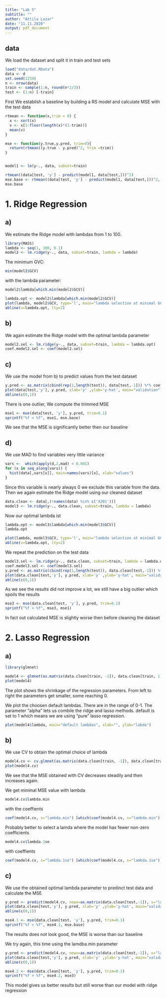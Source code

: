 ```yaml
---
title: "Lab 5"
subtitle: ""
author: "Attila Lazar"
date: "11.11.2020"
output: pdf_document
---
```


## data

We load the dataset and split it in train and test sets

```r
load("data/dat.RData")
data <- d
set.seed(1234)
n <- nrow(data)
train <- sample(1:n, round(n*2/3))
test <- (1:n) [-train]

```

First We establish a baseline by building a RS model and calculate MSE with the test data

```r
rtmean <- function(x,trim = 0) {
  x <- sort(x)
  v <- x[1:floor(length(x)*(1-trim))]
  mean(v)
}

mse <- function(y.true,y.pred, trim=0){
  return(rtmean((y.true - y.pred)^2, trim =trim))
}


model1 <- lm(y~., data, subset=train) 

rtmean((data[test, 'y'] - predict(model1, data[test,]))^2)
mse.base <- rtmean((data[test, 'y'] - predict(model1, data[test,]))^2, trim=0.1)
mse.base
```

# 1. Ridge Regression

## a)

We estimate the Ridge model with lambdas from 1 to 100.

```r
library(MASS)
lambda <- seq(1, 100, 0.1)
model2 <- lm.ridge(y~., data, subset=train, lambda = lambda)

```

The minimum GVC:

```r
min(model2$GCV)
```

with the lambda parameter:

```r
model2$lambda[which.min(model2$GCV)]

```

```r
lambda.opt <- model2$lambda[which.min(model2$GCV)]
plot(lambda, model2$GCV, type='l', main="lambda selection at minimal GCV", ylab="GVC")
abline(v=lambda.opt, lty=2)

```

## b)

We again estimate the Ridge model with the optimal lambda parameter

```r
model2.sel <- lm.ridge(y~., data, subset=train, lambda = lambda.opt)
coef.model2.sel <- coef(model2.sel)

```

## c)

We use the model from b) to predict values from the test dataset

```r
y.pred <- as.matrix(cbind(rep(1,length(test)), data[test,-1])) %*% coef.model2.sel
plot(data[test,'y'], y.pred, xlab='y' ,ylab='y-hat', main="validation")
abline(c(0,1))
```

There is one outlier, We compute the trimmed MSE

```r
mse1 <- mse(data[test, 'y'], y.pred, trim=0.1)
sprintf("%f < %f", mse1, mse.base)
```

We see that the MSE is significantly better then our baseline 

## d)

We use MAD to find variables very little variance

```r
vars <-  which(apply(d,2,mad) < 0.001)
for (x in seq_along(vars)) {
  hist(data[,vars[x]], main=names(vars)[x], xlab="values")
}
```

Since this variable is nearly always 0 we exclude this variable from the data. Then we again estimate the Ridge model using our cleaned dataset

```r
data.clean <- data[,(!names(data) %in% c('X201'))]
model3 <- lm.ridge(y~., data.clean, subset=train, lambda = lambda)

```

Now our optimal lambda ist

```r
lambda.opt <- model3$lambda[which.min(model3$GCV)]
lambda.opt
```

```r
plot(lambda, model3$GCV, type='l', main="lambda selection at minimal GCV", ylab="GVC")
abline(v=lambda.opt, lty=2)

```

We repeat the prediction on the test data

```r
model3.sel <- lm.ridge(y~., data.clean, subset=train, lambda = lambda.opt)
coef.model3.sel <- coef(model3.sel)
y.pred <- as.matrix(cbind(rep(1,length(test)), data.clean[test,-1])) %*% coef.model3.sel
plot(data.clean[test,'y'], y.pred, xlab='y' ,ylab='y-hat', main="validation")
abline(c(0,1))
```

As we see the results did not improve a lot, we still have a big outlier which spoils the results

```r
mse3 <- mse(data.clean[test, 'y'], y.pred, trim=0.1)
sprintf("%f > %f", mse3, mse1)
```

In fact out calculated MSE is slightly worse then before cleaning the dataset

# 2. Lasso Regression

## a)

```r
library(glmnet)

model4 <- glmnet(as.matrix(data.clean[train, -1]), data.clean[train, 1])
plot(model4)

```

The plot shows the shrinkage of the regression parameters. From left to right the parameters get smaller, some reaching 0.

We plot the choosen default lambdas. There are in the range of 0-1. The parameter "alpha" lets us combile the ridge and lasso methods. default is set to 1 which means we are using "pure" lasso regression.

```r
plot(model4$lambda, main="default lambdas", xlab="", ylab="labda")

```

## b)

We use CV to obtain the optimal choice of lambda

```r
model4.cv <- cv.glmnet(as.matrix(data.clean[train, -1]), data.clean[train, 1])
plot(model4.cv)
```

We see that the MSE obtained with CV decreases steadily and then increases again.

We get minimal MSE value with lambda

```r
model4.cv$lambda.min

```

with the coeffients

```r
coef(model4.cv, s="lambda.min") [which(coef(model4.cv, s="lambda.min") != 0),]
```

Probably better to select a lamda where the model has fewer non-zero coefficients

```r
model4.cv$lambda.1se
```
with coeffients

```r
coef(model4.cv, s="lambda.1se") [which(coef(model4.cv, s="lambda.1se") != 0),]

```

## c)

We use the obtained optimal lambda parameter to predinct test data and calculate the MSE

```r
y.pred <- predict(model4.cv, newx=as.matrix(data.clean[test,-1]), s="lambda.1se")
plot(data.clean[test,'y'], y.pred, xlab='y' ,ylab='y-hat', main="validation")
abline(c(0,1))
```

```r
mse4.1 <- mse(data.clean[test, 'y'], y.pred, trim=0.1)
sprintf("%f > %f", mse4.1, mse.base)

```

The results does not look good, the MSE is worse than our baseline

We try again, this time using the lamdba.min parameter

```r
y.pred <- predict(model4.cv, newx=as.matrix(data.clean[test,-1]), s="lambda.min")
plot(data.clean[test,'y'], y.pred, xlab='y' ,ylab='y-hat', main="validation")
abline(c(0,1))

```

```r
mse4.2 <- mse(data.clean[test, 'y'], y.pred, trim=0.1)
sprintf("%f > %f", mse4.2, mse3)
```

This model gives us better results but still worse than our model with ridge regression

